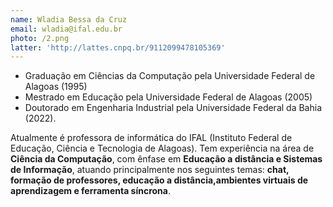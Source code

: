 ```yaml
---
name: Wladia Bessa da Cruz
email: wladia@ifal.edu.br
photo: /2.png
latter: 'http://lattes.cnpq.br/9112099478105369'
---
```


* Graduação em Ciências da Computação pela Universidade Federal de Alagoas (1995)
* Mestrado em Educação pela Universidade Federal de Alagoas (2005)
* Doutorado em Engenharia Industrial pela Universidade Federal da Bahia (2022).

Atualmente é professora de informática do IFAL (Instituto Federal de Educação, Ciência e Tecnologia de Alagoas). Tem experiência na área de **Ciência da Computação**, com ênfase em **Educação a distância e Sistemas de Informação**, atuando principalmente nos seguintes temas: **chat, formação de professores, educação a distância,ambientes virtuais de aprendizagem e ferramenta síncrona**.
